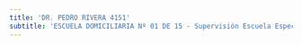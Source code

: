 ```yaml
---
title: 'DR. PEDRO RIVERA 4151'
subtitle: 'ESCUELA DOMICILIARIA Nº 01 DE 15 - Supervisión Escuela Especial B - Supervisión Escuela Especial C - Delegación Administrativa de Educación Especial Escalafón A y B - Delegación Distrito Administrativo N 15 - Delegación Distrito Administrativo VII (media) - Supervisión Escuela Especial A'
---
```



